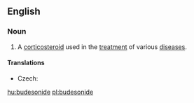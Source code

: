 ==English==
{{wikipedia}}
===Noun===
{{en-noun|-}}

# {{pharmaceutical drug}} A [[corticosteroid]] used in the [[treatment]] of various [[disease]]s.

====Translations====
{{trans-top|corticosteroid used in the treatment of various diseases}}
* Czech: {{t-|cs|budesonid|m}}
{{trans-mid}}
{{trans-bottom}}

[[hu:budesonide]]
[[pl:budesonide]]
